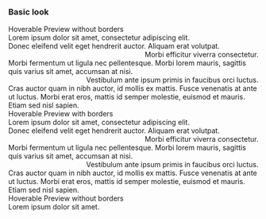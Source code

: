 
<Meta title="Others/HoverablePreview" />

### Basic look

<Preview>
  <Story name="Basic look without borders" >
    <HoverablePreview>
      <HoverablePreview.Header>
        <HoverablePreview.Title>Hoverable Preview without borders</HoverablePreview.Title>
        <HoverablePreview.CloseButton />
      </HoverablePreview.Header>
      <HoverablePreview.Cell title="Centered cell">
        <div>
          Lorem ipsum dolor sit amet, consectetur adipiscing elit.
        </div>
      </HoverablePreview.Cell>
      <HoverablePreview.Cell title="Cell on the left" align="left">
        <div>
          Donec eleifend velit eget hendrerit auctor. Aliquam erat volutpat.
        </div>
      </HoverablePreview.Cell>
      <HoverablePreview.Cell title="Cell on the right" align="right">
        <div>
          Morbi efficitur viverra consectetur.
        </div>
      </HoverablePreview.Cell>
      <HoverablePreview.Cell title="Centered cell">
        <div>
          Morbi fermentum ut ligula nec pellentesque. Morbi lorem mauris, sagittis quis varius sit amet, accumsan at nisi.
        </div>
      </HoverablePreview.Cell>
      <HoverablePreview.Cell title="Cell on the right" align="right">
        <div>
          Vestibulum ante ipsum primis in faucibus orci luctus.
        </div>
      </HoverablePreview.Cell>
      <HoverablePreview.Cell title="Centered cell">
        <div>
          Cras auctor quam in nibh auctor, id mollis ex mattis. Fusce venenatis at ante ut luctus. Morbi erat eros, mattis id semper molestie, euismod et mauris.
        </div>
      </HoverablePreview.Cell>
      <HoverablePreview.Cell title="Cell on the left" align="left">
        <div>
          Etiam sed nisl sapien.
        </div>
      </HoverablePreview.Cell>
    </HoverablePreview>
  </Story>
</Preview>

<Preview>
  <Story name="Basic look with borders" >
    <HoverablePreview>
      <HoverablePreview.Header>
        <HoverablePreview.Title>Hoverable Preview with borders</HoverablePreview.Title>
        <HoverablePreview.CloseButton />
      </HoverablePreview.Header>
      <HoverablePreview.Cell title="Centered cell" borders={[ 'top', 'bottom' ]}>
        <div>
          Lorem ipsum dolor sit amet, consectetur adipiscing elit.
        </div>
      </HoverablePreview.Cell>
      <HoverablePreview.Cell title="Cell on the left" borders={[ 'right' ]} align="left">
        <div>
          Donec eleifend velit eget hendrerit auctor. Aliquam erat volutpat.
        </div>
      </HoverablePreview.Cell>
      <HoverablePreview.Cell title="Cell on the right" align="right">
        <div>
          Morbi efficitur viverra consectetur.
        </div>
      </HoverablePreview.Cell>
      <HoverablePreview.Cell title="Centered cell" borders={[ 'top', 'bottom' ]}>
        <div>
          Morbi fermentum ut ligula nec pellentesque. Morbi lorem mauris, sagittis quis varius sit amet, accumsan at nisi.
        </div>
      </HoverablePreview.Cell>
      <HoverablePreview.Cell title="Cell on the right" borders={[ 'left' ]} align="right">
        <div>
          Vestibulum ante ipsum primis in faucibus orci luctus.
        </div>
      </HoverablePreview.Cell>
      <HoverablePreview.Cell title="Normal centered cell" borders={[ 'top', 'bottom' ]}>
        <div>
          Cras auctor quam in nibh auctor, id mollis ex mattis. Fusce venenatis at ante ut luctus. Morbi erat eros, mattis id semper molestie, euismod et mauris.
        </div>
      </HoverablePreview.Cell>
      <HoverablePreview.Cell title="Cell on the left" borders={[ 'right' ]} align="left">
        <div>
          Etiam sed nisl sapien.
        </div>
      </HoverablePreview.Cell>
    </HoverablePreview>
  </Story>
</Preview>

<Preview>
  <Story name="With only title" >
    <HoverablePreview>
      <HoverablePreview.Header>
        <HoverablePreview.Title>Hoverable Preview without borders</HoverablePreview.Title>
      </HoverablePreview.Header>
    </HoverablePreview>
  </Story>
</Preview>

<Preview>
  <Story name="With only one cell" >
    <HoverablePreview>
      <HoverablePreview.Cell title="Single cell">
        <div>
          Lorem ipsum dolor sit amet.
        </div>
      </HoverablePreview.Cell>
    </HoverablePreview>
  </Story>
</Preview>
